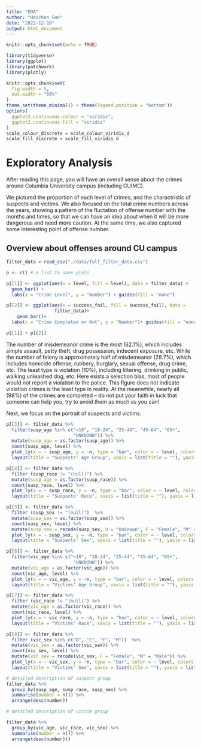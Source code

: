 ```yaml
---
title: "EDA"
author: "Haochen Sun"
date: "2022-12-10"
output: html_document
---
```


```r
knitr::opts_chunk$set(echo = TRUE)

library(tidyverse)
library(ggplot)
library(patchwork)
library(plotly)

knitr::opts_chunk$set(
  fig.width = 5,
  out.width = "60%"
)
theme_set(theme_minimal() + theme(legend.position = "bottom"))
options(
  ggplot2.continuous.colour = "viridis",
  ggplot2.continuous.fill = "viridis"
)
scale_colour_discrete = scale_colour_viridis_d
scale_fill_discrete = scale_fill_viridis_d
```
# Exploratory Analysis

After reading this page, you will have an overall sense about the crimes around Columbia University campus (including CUIMC). 

We pictured the proportion of each level of crimes, and the charactristic of suspects and victims. We also focused on the total crime numbers across the years, showing a pattern of the fluctation of offense number with the months and times, so that we can have an idea about when it will be more dangerous and need more caution. At the same time, we also captured some interesting point of offense number.

## Overview about offenses around CU campus
```r
filter_data = read_csv("./data/full_filter_data.csv")

p <- c() # a list to save plots

p[[1]] <- ggplot(aes(x = level, fill = level), data = filter_data) + 
  geom_bar() +
  labs(x = "Crime Level", y = "Number") + guides(fill = "none")

p[[2]] <- ggplot(aes(x = success_fail, fill = success_fail), data = 
                  filter_data)+
    geom_bar()+
  labs(x = "Crime Completed or Not", y = "Number")+ guides(fill = "none")

p[[1]] + p[[2]]
```

The number of misdemeanor crime is the most (62.1%), which includes simple assault, petty theft, drug possession, indecent exposure, etc. While the number of felony is approximately half of misdemeanor (28.7%), which includes homicide offense, rubbery, burglary, sexual offense, drug crime, etc. The least type is violation (10%), including littering, drinking in public, walking unleashed dog, etc. Here exists a selection bias, most of people would not report a violation to the police. This figure does not indicate violation crimes is the least type in reality. At the meanwhile, nearly all (98%) of the crimes are completed -- do not put your faith in luck that someone can help you, try to avoid them as much as you can! 

Next, we focus on the portrait of suspects and victims.

```r
p[[3]] <- filter_data %>% 
  filter(susp_age %in% c("<18", "18-24", "25-44", "45-64", "65+",
                         "UNKNOWN")) %>%
  mutate(susp_age = as.factor(susp_age)) %>% 
  count(susp_age, level) %>% 
  plot_ly(x = ~ susp_age, y = ~n, type = "bar", color = ~ level, colors = "viridis") %>% 
  layout(title = "Suspects' Age Group", xaxis = list(title = ""), yaxis = list(title = "Number"))

p[[4]] <- filter_data %>% 
  filter (susp_race != "(null)") %>% 
  mutate(susp_age = as.factor(susp_race)) %>% 
  count(susp_race, level) %>% 
  plot_ly(x = ~ susp_race, y = ~n, type = "bar", color = ~ level, colors = "viridis") %>% 
  layout(title = "Suspects' Race", xaxis = list(title = ""), yaxis = list(title = "Number"))

p[[5]] <- filter_data %>% 
  filter (susp_sex != "(null)")  %>% 
  mutate(susp_sex = as.factor(susp_sex)) %>% 
  count(susp_sex, level) %>% 
  mutate(susp_sex = recode(susp_sex, U = "Unknown", F = "Female", "M" = "Male")) %>% 
  plot_ly(x = ~ susp_sex, y = ~n, type = "bar", color = ~ level, colors = "viridis") %>% 
  layout(title = "Suspects' Sex", xaxis = list(title = ""), yaxis = list(title = "Number"))
```

```r
p[[6]] <- filter_data %>% 
  filter(vic_age %in% c("<18", "18-24", "25-44", "45-64", "65+",
                         "UNKNOWN")) %>%
  mutate(vic_age = as.factor(vic_age)) %>% 
  count(vic_age, level) %>% 
  plot_ly(x = ~ vic_age, y = ~n, type = "bar", color = ~ level, colors = "viridis") %>% 
  layout(title = "Victims' Age Group", xaxis = list(title = ""), yaxis = list(title = "Number"))

p[[7]] <- filter_data %>% 
  filter (vic_race != "(null)") %>% 
  mutate(vic_age = as.factor(vic_race)) %>% 
  count(vic_race, level) %>% 
  plot_ly(x = ~ vic_race, y = ~n, type = "bar", color = ~ level, colors = "viridis") %>% 
  layout(title = "Victims' Race", xaxis = list(title = ""), yaxis = list(title = "Number"))

p[[8]] <- filter_data %>% 
  filter (vic_sex %in% c("D", "E", "F", "M"))  %>% 
  mutate(vic_sex = as.factor(vic_sex)) %>% 
  count(vic_sex, level) %>% 
  mutate(vic_sex = recode(vic_sex, F = "Female", "M" = "Male")) %>% 
  plot_ly(x = ~ vic_sex, y = ~n, type = "bar", color = ~ level, colors = "viridis") %>% 
  layout(title = "Victims' Sex", xaxis = list(title = ""), yaxis = list(title = "Number"))

# detailed description of suspect group
filter_data %>% 
  group_by(susp_age, susp_race, susp_sex) %>% 
  summarise(number = n()) %>% 
  arrange(desc(number))

# detailed description of victim group

filter_data %>% 
  group_by(vic_age, vic_race, vic_sex) %>% 
  summarise(number = n()) %>% 
  arrange(desc(number)))
```


